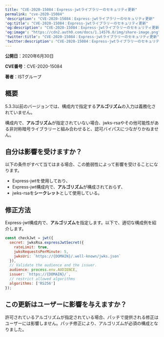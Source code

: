 ```yaml
---
title: "CVE-2020-15084：Express-jwtライブラリーのセキュリティ更新"
permalink: "cve-2020-15084"
'description': "CVE-2020-15084：Express-jwtライブラリーのセキュリティ更新"
'og:title': "CVE-2020-15084：Express-jwtライブラリーのセキュリティ更新"
'og:description': "CVE-2020-15084：Express-jwtライブラリーのセキュリティ更新"
'og:image': "https://cdn2.auth0.com/docs/1.14576.0/img/share-image.png"
'twitter:title': "CVE-2020-15084：Express-jwtライブラリーのセキュリティ更新"
'twitter:description': "CVE-2020-15084：Express-jwtライブラリーのセキュリティ更新"
---
```


**公開日**：2020年6月30日

**CVE番号**：CVE-2020-15084

**著者**：ISTグループ

## 概要

5.3.3以前のバージョンでは、構成内で指定する**アルゴリズム**の入力は義務化されていません。

構成内で、**アルゴリズム**が指定されていない場合、jwks-rsaやその他可能性がある非対称暗号ライブラリーと組み合わせると、認可バイパスにつながりかねません。

## 自分は影響を受けますか？

以下の条件がすべて当てはまる場合、この脆弱性によって影響を受けることになります。

* Express-<Tooltip data-tooltip-id="react-containers-DefinitionTooltip-0" href="/ja-jp/glossary?term=json-web-token" tip="JSON Web Token（JWT）: 二者間のクレームを安全に表現するために使用される標準IDトークン形式（および多くの場合、アクセストークン形式）。" cta="用語集の表示">jwt</Tooltip>を使用しており、
* Express-jwt構成内で、**アルゴリズム**が構成されておらず、
* jwks-rsaを**シークレット**として使用している。

## 修正方法

Express-jwt構成内で、**アルゴリズム**を指定します。以下で、適切な構成例を紹介します。

```javascript lines
const checkJwt = jwt({
  secret: jwksRsa.expressJwtSecret({
    rateLimit: true,
    jwksRequestsPerMinute: 5,
    jwksUri: `https://{DOMAIN}/.well-known/jwks.json`
  }),
  // Validate the audience and the issuer.
  audience: process.env.AUDIENCE,
  issuer: `https://{DOMAIN}/`,
  // restrict allowed algorithms
  algorithms: ['RS256']
});
```

## この更新はユーザーに影響を与えますか？

許可されているアルゴリズムが指定されている場合、パッチで提供される修正はユーザーには影響しません。パッチ修正により、アルゴリズムが必須の構成となりました。